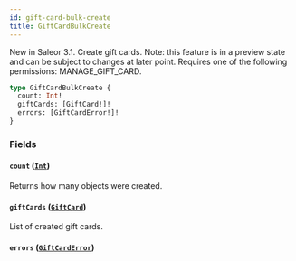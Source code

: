 ```yaml
---
id: gift-card-bulk-create
title: GiftCardBulkCreate
---
```



New in Saleor 3.1. Create gift cards. Note: this feature is in a preview state and can be subject to changes at later point. Requires one of the following permissions: MANAGE_GIFT_CARD.

```graphql
type GiftCardBulkCreate {
  count: Int!
  giftCards: [GiftCard!]!
  errors: [GiftCardError!]!
}
```


### Fields

#### `count` ([`Int`](../../../developer/api-reference/scalars/int))

Returns how many objects were created.


#### `giftCards` ([`GiftCard`](../../../developer/api-reference/objects/gift-card))

List of created gift cards.


#### `errors` ([`GiftCardError`](../../../developer/api-reference/objects/gift-card-error))






